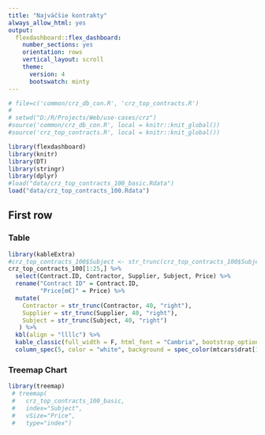 ```yaml
---
title: "Najväčšie kontrakty"
always_allow_html: yes
output:
  flexdashboard::flex_dashboard:
    number_sections: yes
    orientation: rows
    vertical_layout: scroll
    theme:
      version: 4
      bootswatch: minty
---
```


```r
# file=c('common/crz_db_con.R', 'crz_top_contracts.R')
#
# setwd("D:/R/Projects/Web/use-cases/crz")
#source('common/crz_db_con.R', local = knitr::knit_global())
#source('crz_top_contracts.R', local = knitr::knit_global())
```



```r
library(flexdashboard)
library(knitr)
library(DT)
library(stringr)
library(dplyr)
#load("data/crz_top_contracts_100_basic.Rdata")
load("data/crz_top_contracts_100.Rdata")
```

## First row {.tabset}

### Table 


```r
library(kableExtra)
#crz_top_contracts_100$Subject <- str_trunc(crz_top_contracts_100$Subject, 75, "right")
crz_top_contracts_100[1:25,] %>%
  select(Contract.ID, Contractor, Supplier, Subject, Price) %>%
  rename("Contract ID" = Contract.ID,
         "Price[m€]" = Price) %>%
  mutate(
    Contractor = str_trunc(Contractor, 40, "right"),
    Supplier = str_trunc(Supplier, 40, "right"),
    Subject = str_trunc(Subject, 40, "right")
   ) %>%
  kbl(align = "llllc") %>%
  kable_classic(full_width = F, html_font = "Cambria", bootstrap_options = c("condensed", "hover", "striped"), position = "left") %>%
  column_spec(5, color = "white", background = spec_color(mtcars$drat[1:8], end = 0.7))
```




### Treemap Chart

```r
library(treemap)
 # treemap(
 #   crz_top_contracts_100_basic,
 #   index="Subject",
 #   vSize="Price",
 #   type="index")
```

